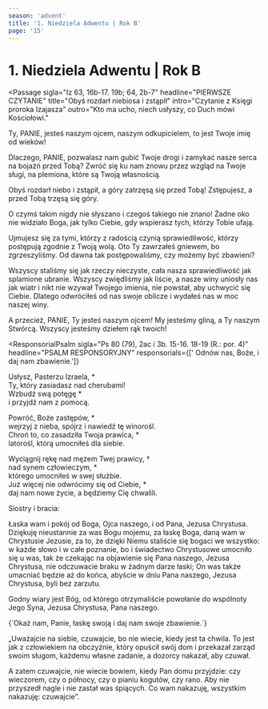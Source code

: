 ```yaml
---
season: 'advent'
title: '1. Niedziela Adwentu | Rok B'
page: '15'
---
```


# 1. Niedziela Adwentu | Rok B

<Passage
  sigla="Iz 63, 16b-17. 19b; 64, 2b-7"
  headline="PIERWSZE CZYTANIE"
  title="Obyś rozdarł niebiosa i zstąpił"
  intro="Czytanie z Księgi proroka Izajasza"
  outro="Kto ma ucho, niech usłyszy, co Duch mówi Kościołowi."
>
  <p>Ty, PANIE, jesteś naszym ojcem, naszym odkupicielem, to jest Twoje imię od wieków!</p>
  <p>Dlaczego, PANIE, pozwalasz nam gubić Twoje drogi i zamykać nasze serca na bojaźń przed Tobą? Zwróć się ku nam znowu przez wzgląd na Twoje sługi, na plemiona, które są Twoją własnością.</p>
  <p>Obyś rozdarł niebo i zstąpił, a góry zatrzęsą się przed Tobą! Zstępujesz, a przed Tobą trzęsą się góry.</p>
  <p>O czymś takim nigdy nie słyszano i czegoś takiego nie znano! Żadne oko nie widziało Boga, jak tylko Ciebie, gdy wspierasz tych, którzy Tobie ufają.</p>
  <p>Ujmujesz się za tymi, którzy z radością czynią sprawiedliwość, którzy postępują zgodnie z Twoją wolą. Oto Ty zawrzałeś gniewem, bo zgrzeszyliśmy. Od dawna tak postępowaliśmy, czy możemy być zbawieni?</p>
  <p>Wszyscy staliśmy się jak rzeczy nieczyste, cała nasza sprawiedliwość jak splamione ubranie. Wszyscy zwiędliśmy jak liście, a nasze winy uniosły nas jak wiatr i nikt nie wzywał Twojego imienia, nie powstał, aby uchwycić się Ciebie. Dlatego odwróciłeś od nas swoje oblicze i wydałeś nas w moc naszej winy.</p>
  <p>A przecież, PANIE, Ty jesteś naszym ojcem! My jesteśmy gliną, a Ty naszym Stwórcą. Wszyscy jesteśmy dziełem rąk twoich!</p>
</Passage>

<ResponsorialPsalm
  sigla="Ps 80 (79), 2ac i 3b. 15-16. 18-19 (R.: por. 4)"
  headline="PSALM RESPONSORYJNY"
  responsorials={[' Odnów nas, Boże, i daj nam zbawienie.']}
>
  <p>Usłysz, Pasterzu Izraela, *<br/>Ty, który zasiadasz nad cherubami!<br/>Wzbudź swą potęgę *<br/>i przyjdź nam z pomocą.</p>
  <p>Powróć, Boże zastępów, *<br/>wejrzyj z nieba, spójrz i nawiedź tę winorośl.<br/>Chroń to, co zasadziła Twoja prawica, *<br/>latorośl, którą umocniłeś dla siebie.</p>
  <p>Wyciągnij rękę nad mężem Twej prawicy, †<br/>nad synem człowieczym, *<br/>którego umocniłeś w swej służbie.<br/>Już więcej nie odwrócimy się od Ciebie, *<br/>daj nam nowe życie, a będziemy Cię chwalili.</p>
</ResponsorialPsalm>
<Passage
  sigla="1 Kor 1, 3-9"
  headline="DRUGIE CZYTANIE"
  title="Oczekujemy objawienia się Jezusa Chrystusa"
  intro="Czytanie z Pierwszego listu świętego Pawła Apostoła do Koryntian"
  outro="Kto ma ucho, niech usłyszy, co Duch mówi Kościołowi."
>
  <p>Siostry i bracia:</p>
  <p>Łaska wam i pokój od Boga, Ojca naszego, i od Pana, Jezusa Chrystusa. Dziękuję nieustannie za was Bogu mojemu, za łaskę Boga, daną wam w Chrystusie Jezusie, za to, że dzięki Niemu staliście się bogaci we wszystko: w każde słowo i w całe poznanie, bo i świadectwo Chrystusowe umocniło się u was, tak że czekając na objawienie się Pana naszego, Jezusa Chrystusa, nie odczuwacie braku w żadnym darze łaski; On was także umacniać będzie aż do końca, abyście w dniu Pana naszego, Jezusa Chrystusa, byli bez zarzutu.</p>
  <p>Godny wiary jest Bóg, od którego otrzymaliście powołanie do wspólnoty Jego Syna, Jezusa Chrystusa, Pana naszego.</p>
</Passage>
<Passage
  sigla="Ps 85 (84), 8"
  headline="AKLAMACJA"
  acclamation="Aklamacja: Alleluja, alleluja, alleluja."
>
  {`Okaż nam, Panie, łaskę swoją
i daj nam swoje zbawienie.`}
</Passage>
<Passage
  sigla="Mk 13, 33-37"
  headline="EWANGELIA"
  title="Czuwajcie, bo nie wiecie, kiedy Pan domu przyjdzie"
  intro=" Słowa Ewangelii według świętego Marka"
  outro="Oto słowo Pańskie"
>
  <p>„Uważajcie na siebie, czuwajcie, bo nie wiecie, kiedy jest ta chwila. To jest jak z człowiekiem na obczyźnie, który opuścił swój dom i przekazał zarząd swoim sługom, każdemu własne zadanie, a dozorcy nakazał, aby czuwał.</p>
  <p>A zatem czuwajcie, nie wiecie bowiem, kiedy Pan domu przyjdzie: czy wieczorem, czy o północy, czy o pianiu kogutów, czy rano. Aby nie przyszedł nagle i nie zastał was śpiących. Co wam nakazuję, wszystkim nakazuję: czuwajcie”.</p>
</Passage>
